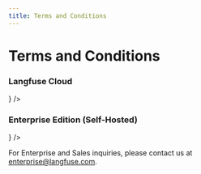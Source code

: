 ```yaml
---
title: Terms and Conditions
---
```


# Terms and Conditions

### Langfuse Cloud


<Cards num={2}>
  <Card
    title="T&Cs: Langfuse Cloud (pdf)"
    href="https://static.langfuse.com/legal%2FLangfuse_T%26Cs_20240506.pdf"
    icon={<FileDown />}
  />
</Cards>

### Enterprise Edition (Self-Hosted)

<Cards num={2}>
  <Card
    title="T&Cs: Langfuse Self-Hosting Enterprise Edition (EE) (pdf)"
    href="https://static.langfuse.com/legal%2Flangfuse_self_hosting_terms_02_07_2024.pdf"
    icon={<FileDown />}
  />
</Cards>

For Enterprise and Sales inquiries, please contact us at [enterprise@langfuse.com](mailto:enterprise@langfuse.com).
